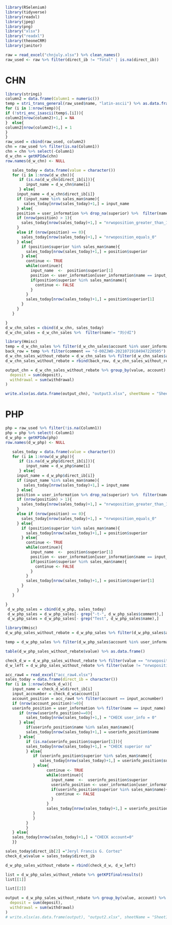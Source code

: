 ```{r library}
library(RSelenium)
library(tidyverse)
library(readxl)
library(jpeg)
library(png)
library("xlsx")
library("readxl")
library(theoneCRM)
library(janitor)
```

```{r}
raw = read_excel("chnjuly.xlsx") %>% clean_names()
raw_used <- raw %>% filter(direct_ib != "Total" | is.na(direct_ib))
```

# CHN
```{r}
library(stringi)
column2 = data.frame(Column1 = numeric())
temp = stri_trans_general(raw_used$name, "latin-ascii") %>% as.data.frame()
for (i in 1:nrow(temp)){
if (!stri_enc_isascii(temp$.[i])){
column2[nrow(column2)+1,] = NA
}  else{
column2[nrow(column2)+1,] = 1
}
}
raw_used = cbind(raw_used, column2)
chn = raw_used %>% filter(is.na(Column1))
chn = chn %>% select(-Column1)
d_w_chn = getKPIdw(chn)
row.names(d_w_chn) <- NULL
```

```{r}
   sales_today = data.frame(value = character())
   for (i in 1:nrow(d_w_chn)){
      if (is.na(d_w_chn$direct_ib[i])){
         input_name = d_w_chn$name[i]
      } else{
     input_name = d_w_chn$direct_ib[i]}
     if (input_name %in% sales_man$name){
        sales_today[nrow(sales_today)+1,] = input_name
     } else{
     position = user_information %>% drop_na(superior) %>%  filter(name ==input_name)
     if (nrow(position) > 1){
       sales_today[nrow(sales_today)+1,] = "nrwoposition_greater_than_1"
     } 
     else if (nrow(position) == 0){
       sales_today[nrow(sales_today)+1,] = "nrwoposition_equals_0"
     } else{
       if (position$superior %in% sales_man$name){
         sales_today[nrow(sales_today)+1,] = position$superior
       } else{
         continue <- TRUE
         while(continue){
           input_name  <-  position$superior[1]
           position <- user_information[user_information$name == input_name, ]
           if(position$superior %in% sales_man$name){
             continue <- FALSE
           }
         }
         sales_today[nrow(sales_today)+1,] = position$superior[1]
       }
     }
   }

}
d_w_chn_sales = cbind(d_w_chn, sales_today)
d_w_chn_sales = d_w_chn_sales %>%  filter(name!= "刘小红")
```

```{r}
library(Hmisc)
temp = d_w_chn_sales %>% filter(d_w_chn_sales$account %in% user_information$acc_number)
back_row = temp %>% filter(comment == "d-00ZJWO-20210719184947220505")
d_w_chn_sales_without_rebate = d_w_chn_sales %>% filter(d_w_chn_sales$account %nin% user_information$acc_number)
d_w_chn_sales_without_rebate = rbind(back_row, d_w_chn_sales_without_rebate)
```

```{r}
output_chn = d_w_chn_sales_without_rebate %>% group_by(value, account) %>% summarise(
  deposit = sum(deposit),
  withdrawal = sum(withdrawal)
) 

write.xlsx(as.data.frame(output_chn), "output3.xlsx", sheetName = "Sheet1", col.names = TRUE, row.names = FALSE, append = FALSE)
```


# PHP
```{r}
php = raw_used %>% filter(!is.na(Column1))
php = php %>% select(-Column1)
d_w_php = getKPIdw(php)
row.names(d_w_php) <- NULL
```

```{r}
   sales_today = data.frame(value = character())
   for (i in 1:nrow(d_w_php)){
      if (is.na(d_w_php$direct_ib[i])){
         input_name = d_w_php$name[i]
      } else{
     input_name = d_w_php$direct_ib[i]}
     if (input_name %in% sales_man$name){
        sales_today[nrow(sales_today)+1,] = input_name
     } else{
     position = user_information %>% drop_na(superior) %>%  filter(name ==input_name)
     if (nrow(position) > 1){
       sales_today[nrow(sales_today)+1,] = "nrwoposition_greater_than_1"
     } 
     else if (nrow(position) == 0){
       sales_today[nrow(sales_today)+1,] = "nrwoposition_equals_0"
     } else{
       if (position$superior %in% sales_man$name){
         sales_today[nrow(sales_today)+1,] = position$superior
       } else{
         continue <- TRUE
         while(continue){
           input_name  <-  position$superior[1]
           position <- user_information[user_information$name == input_name, ]
           if(position$superior %in% sales_man$name){
             continue <- FALSE
           }
         }
         sales_today[nrow(sales_today)+1,] = position$superior[1]
       }
     }
   }

}
 d_w_php_sales = cbind(d_w_php, sales_today)
 d_w_php_sales = d_w_php_sales[- grep("-t-", d_w_php_sales$comment),]
 d_w_php_sales = d_w_php_sales[- grep("Test", d_w_php_sales$name),]
```

```{r}
library(Hmisc)
d_w_php_sales_without_rebate = d_w_php_sales %>% filter(d_w_php_sales$account %nin% user_information$acc_number)

temp = d_w_php_sales %>% filter(d_w_php_sales$account %in% user_information$acc_number)
```

```{r}
table(d_w_php_sales_without_rebate$value) %>% as.data.frame()
```

```{r}
check_d_w = d_w_php_sales_without_rebate %>% filter(value == "nrwoposition_greater_than_1")
d_w_left = d_w_php_sales_without_rebate %>% filter(value != "nrwoposition_greater_than_1")
```

```{r}
acc_raw4 = read_excel("acc_raw4.xlsx")
sales_today = data.frame(direct_ib = character())
for (i in 1:nrow(check_d_w)){
   input_name = check_d_w$direct_ib[i]
   input_accnumber = check_d_w$account[i]
   account_position = acc_raw4 %>% filter(account == input_accnumber)
   if (nrow(account_position)!=0){
   userinfo_position = user_information %>% filter(name == input_name) %>% filter(role == account_position$role)
      if (nrow(userinfo_position)==0){
         sales_today[nrow(sales_today)+1,] = "CHECK user_info = 0"
      } else{
         if(userinfo_position$name %in% sales_man$name){
         sales_today[nrow(sales_today)+1,] = userinfo_position$name
      } else{
         if (is.na(userinfo_position$superior[1])){
         sales_today[nrow(sales_today)+1,] = "CHECK superior na"
         } else{
            if (userinfo_position$superior %in% sales_man$name){
               sales_today[nrow(sales_today)+1,] = userinfo_position$superior
            } else{
                  continue <- TRUE
                  while(continue){
                    input_name  <-  userinfo_position$superior
                    userinfo_position <- user_information[user_information$name == input_name, ]
                    if(userinfo_position$superior %in% sales_man$name){
                      continue <- FALSE
                    }
                  }
                  sales_today[nrow(sales_today)+1,] = userinfo_position$superior
            }
            }
         }
         }
   } else{
   sales_today[nrow(sales_today)+1,] = "CHECK account=0"
   }}

sales_today$direct_ib[2] ="Jeryl Francis G. Cortez"
check_d_w$value = sales_today$direct_ib
```

```{r}
d_w_php_sales_without_rebate = rbind(check_d_w, d_w_left)
```

```{r}
list = d_w_php_sales_without_rebate %>% getKPIfinalresults()
list[[1]]
```

```{r}
list[[2]]
```

```{r}
output = d_w_php_sales_without_rebate %>% group_by(value, account) %>% summarise(
  deposit = sum(deposit),
  withdrawal = sum(withdrawal)
) 
# write.xlsx(as.data.frame(output), "output2.xlsx", sheetName = "Sheet1", col.names = TRUE, row.names = FALSE, append = FALSE)
```
